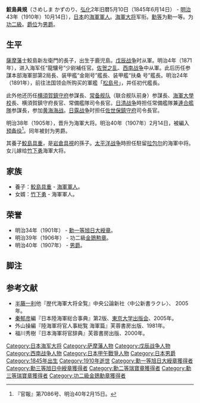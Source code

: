 {{Infobox officeholder
| name = 鮫島 員規
| nickname=
| image = Kazunori_Samejima.jpg
| width = 200px | caption = 
| nationality = 
| ethnicity = 
| birth_date= {{birth date|1845|6|14}}
| birth_place = [[鹿儿岛县|鹿儿岛县]]
| death_date = {{death date and age|1910|10|14|1845|6|14}}
| death_place = 
| allegiance=  [[日本|日本]]
|branch= [[image:Naval_Ensign_of_Japan.svg|25px]][[日本海军|日本海军]]
| serviceyears= 1871 - 1907
| rank= [[image:OF-8_-_Kaigun_Taisho.gif|25px]][[海軍大将|海軍大将]]
| commands=
| unit=
| battles= 
| awards=
| relations=
| spouse = 
| children     = 
| profession = 
| religion =
| signature = 
| party = 
}}
'''鮫島員規'''（さめしま かずのり、[[弘化|弘化]]2年旧暦5月10日（1845年6月14日） -  [[明治|明治]]43年（1910年）10月14日），[[日本|日本]]的[[大日本帝国海軍|海軍]][[軍人|軍人]]。[[海軍大将|海軍大将]]军衔。[[勳等|勳等]]为勳一等。{{Tsl|ja|功級}}为[[功二級|功二級]]。[[爵位|爵位]]为[[男爵|男爵]]。

==生平==
[[薩摩藩|薩摩藩]]士鮫島新左衛門的長子，出生于鹿児島。[[戊辰战争|戊辰战争]]时从軍。明治4年（1871年），进入海军任“龍驤号”少尉補任官。[[佐贺之乱|佐贺之乱]]、[[西南战争|西南战争]]中从軍。此后历任参謀本部海軍部第2局長、装甲艦“金剛号”艦長、装甲艦“扶桑 号”艦長。明治24年（1891年），前往法国领会所购买的軍艦「[[松島号|松島号]]」，并任初代艦長。

此外他还历任[[横須賀鎮守府|横須賀鎮守府]]参謀長、[[常备舰队|常备舰队]]（联合舰队前身）参謀長、[[海軍大學校|海軍大學校]]長、横須賀鎮守府長官、常備艦隊司令長官。[[日清战争|日清战争]]時担任常備艦隊兼[[連合艦隊|連合艦隊]]参謀長，参加[[黄海海战|黄海海战]]。[[日露战争|日露战争]]时担任[[佐世保鎮守府|佐世保鎮守府]]司令長官。

明治38年（1905年），晋升为海軍大将。明治40年（1907年）2月14日，被編入[[预备役|预备役]]<ref>『官報』第7086号、明治40年2月15日。</ref>。同年被封为男爵。

其養子[[鮫島具重|鮫島具重]]，是[[岩倉具視|岩倉具視]]的孫子。[[太平洋战争|太平洋战争]]時担任駐留[[拉包尔|拉包尔]]的海軍中将。女儿嫁给[[竹下勇|竹下勇]]海軍大将。

== 家族 ==
* 養子：[[鮫島具重|鮫島具重]] - [[大日本帝国海軍|海軍]][[軍人|軍人]]。
* 女婿：[[竹下勇|竹下勇]] - 海軍軍人。

== 荣誉 ==
* 明治34年（1901年） - [[勳一等旭日大綬章|勳一等旭日大綬章]]。
* 明治39年（1906年） - 功二級[[金鵄勲章|金鵄勲章]]。
* 明治40年（1907年） - [[男爵|男爵]]。

==脚注==
{{Reflist}}
== 参考文献 ==
*[[半藤一利|半藤一利]]他『歴代海軍大将全覧』中央公論新社〈中公新書ラクレ〉、 2005年。
* [[秦郁彦|秦郁彦]]編『日本陸海軍総合事典』第2版、[[東京大学出版会|東京大学出版会]]、2005年。
* 外山操編『陸海軍将官人事総覧 海軍篇』芙蓉書房出版、1981年。
* 福川秀樹『日本海軍将官辞典』芙蓉書房出版、2000年。

{{Start box}}
{{S-mil}}
{{Succession box
| title  = [[image:Naval_Ensign_of_Japan.svg|25px]] [[海軍大學校|海軍大學校]]校長
| years  = 第8代：1896年11月5日 - 1898年2月1日
| before = [[东乡平八郎|东乡平八郎]]
| after  = 東郷平八郎
}}
{{Succession box
| title  = [[image:Naval_Ensign_of_Japan.svg|25px]] [[横須贺镇守府|横須贺镇守府]]司令長官
| years  = 第8代：1898年2月1日 - 1899年1月19日
| before = [[坪井航三|坪井航三]]
| after  = [[相浦紀道|相浦紀道]]
}}
{{Succession box
| title  = [[image:Naval_Ensign_of_Japan.svg|25px]] [[常备舰队|常备舰队]]司令長官
| years  = 第10代：1899年1月19日 - 1900年5月20日
| before = [[柴山矢八|柴山矢八]]
| after  = 東郷平八郎
}}
{{Succession box
| title  = [[image:Naval_Ensign_of_Japan.svg|25px]] [[佐世保鎮守府|佐世保鎮守府]]司令長官
| years  = 第10代：1900年5月20日 - 1906年2月2日
| before = 東郷平八郎
| after  = [[有馬新一|有馬新一]]
}}
{{S-reg|other}}
{{Succession box
| title  = 鮫島男爵家
| years  = 初代：1907年 - 1910年
| before = （創設）
| after  = [[鮫島具重|鮫島具重]]
}}
{{End box}}

{{日本海軍大將}}
{{DEFAULTSORT:Sameshima Kasunori}}
[[Category:日本海军大将|Category:日本海军大将]]
[[Category:萨摩藩人物|Category:萨摩藩人物]]
[[Category:戊辰战争人物|Category:戊辰战争人物]]
[[Category:西南战争人物|Category:西南战争人物]]
[[Category:日本甲午戰爭人物|Category:日本甲午戰爭人物]]
[[Category:日本男爵|Category:日本男爵]]
[[Category:1845年出生|Category:1845年出生]]
[[Category:1910年逝世|Category:1910年逝世]]
[[Category:勳一等旭日大綬章獲得者|Category:勳一等旭日大綬章獲得者]]
[[Category:勳三等旭日中綬章獲得者|Category:勳三等旭日中綬章獲得者]]
[[Category:勳二等瑞寶章獲得者|Category:勳二等瑞寶章獲得者]]
[[Category:勳三等瑞寶章獲得者|Category:勳三等瑞寶章獲得者]]
[[Category:功二級金鵄勳章獲得者|Category:功二級金鵄勳章獲得者]]